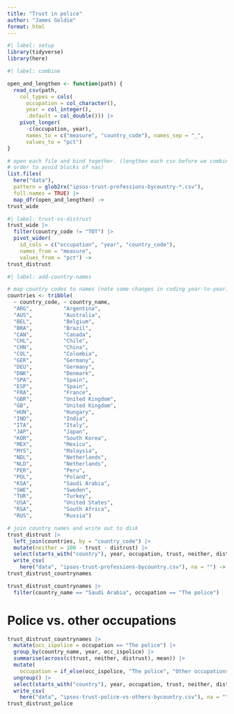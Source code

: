 ```yaml
---
title: "Trust in police"
author: "James Goldie"
format: html
---
```


```r
#| label: setup
library(tidyverse)
library(here)
```

```r
#| label: combine

open_and_lengthen <- function(path) {
  read_csv(path,
    col_types = cols(
      occupation = col_character(),
      year = col_integer(),
      .default = col_double())) |>
    pivot_longer(
      -c(occupation, year),
      names_to = c("measure", "country_code"), names_sep = "_",
      values_to = "pct")
}

# open each file and bind together. (lengthen each csv before we combine in
# order to avoid blocks of nas)
list.files(
  here("data"),
  pattern = glob2rx("ipsos-trust-professions-bycountry-*.csv"),
  full.names = TRUE) |>
  map_dfr(open_and_lengthen) ->
trust_wide
```

```r
#| label: trust-vs-distrust
trust_wide |>
  filter(country_code != "TOT") |>
  pivot_wider(
    id_cols = c("occupation", "year", "country_code"),
    names_from = "measure",
    values_from = "pct") ->
trust_distrust
```

```r
#| label: add-country-names

# map country codes to names (note some changes in coding year-to-year)
countries <- tribble(
  ~ country_code, ~ country_name,
  "ARG",          "Argentina",
  "AUS",          "Australia",
  "BEL",          "Belgium",
  "BRA",          "Brazil",
  "CAN",          "Canada",
  "CHL",          "Chile",
  "CHN",          "China",
  "COL",          "Colombia",
  "GER",          "Germany",
  "DEU",          "Germany",
  "DNK",          "Denmark",
  "SPA",          "Spain",
  "ESP",          "Spain",
  "FRA",          "France",
  "GBR",          "United Kingdom",
  "GB",           "United Kingdom",
  "HUN",          "Hungary",
  "IND",          "India",
  "ITA",          "Italy",
  "JAP",          "Japan",
  "KOR",          "South Korea",
  "MEX",          "Mexico",
  "MYS",          "Malaysia",
  "NDL",          "Netherlands",
  "NLD",          "Netherlands",
  "PER",          "Peru",
  "POL",          "Poland",
  "KSA",          "Saudi Arabia",
  "SWE",          "Sweden",
  "TUR",          "Turkey",
  "USA",          "United States",
  "RSA",          "South Africa",
  "RUS",          "Russia")

# join country names and write out to disk
trust_distrust |>
  left_join(countries, by = "country_code") |>
  mutate(neither = 100 - trust - distrust) |>
  select(starts_with("country"), year, occupation, trust, neither, distrust) |>
  write_csv(
    here("data", "ipsos-trust-professions-bycountry.csv"), na = "") ->
trust_distrust_countrynames

trust_distrust_countrynames |>
  filter(country_name == "Saudi Arabia", occupation == "The police")
```

# Police vs. other occupations

```r
trust_distrust_countrynames |>
  mutate(occ_ispolice = occupation == "The police") |>
  group_by(country_name, year, occ_ispolice) |>
  summarise(across(c(trust, neither, distrust), mean)) |>
  mutate(
    occupation = if_else(occ_ispolice, "The police", "Other occupations")) |>
  ungroup() |>
  select(starts_with("country"), year, occupation, trust, neither, distrust) |>
  write_csv(
    here("data", "ipsos-trust-police-vs-others-bycountry.csv"), na = "") ->
trust_distrust_police
```